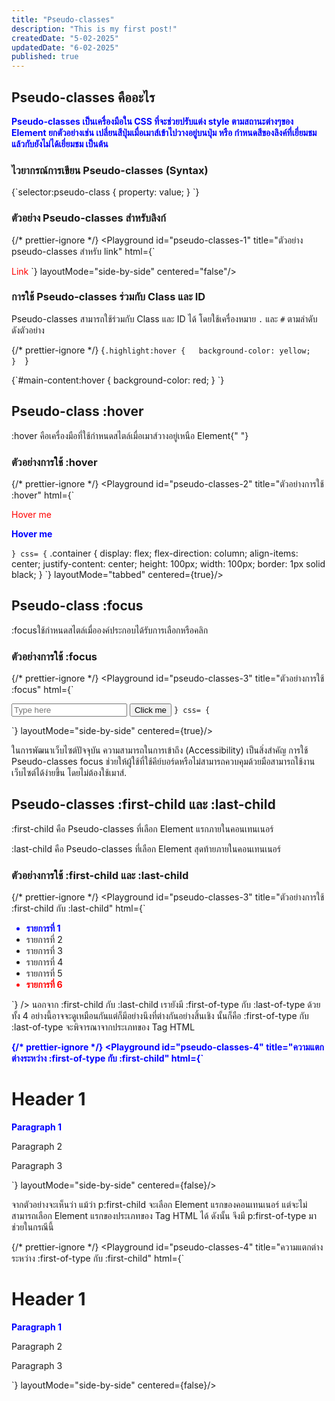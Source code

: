 ```yaml
---
title: "Pseudo-classes"
description: "This is my first post!"
createdDate: "5-02-2025"
updatedDate: "6-02-2025"
published: true
---
```


## Pseudo-classes คืออะไร

Pseudo-classes เป็นเครื่องมือใน CSS ที่จะช่วยปรับแต่ง style ตามสถานะต่างๆของ Element ยกตัวอย่างเช่น เปลี่ยนสีปุ่มเมื่อเมาส์เข้าไปวางอยู่บนปุ่ม หรือ กำหนดสีของลิงค์ที่เยี่ยมชมแล้วกับยังไม่ได้เยี่ยมชม เป็นต้น

### ไวยากรณ์การเขียน Pseudo-classes (Syntax)

<CodeBlock>
  {`selector:pseudo-class {
    property: value;
}
`}
</CodeBlock>

### ตัวอย่าง Pseudo-classes สำหรับลิงก์

{/* prettier-ignore */}
<Playground id="pseudo-classes-1" title="ตัวอย่าง pseudo-classes สำหรับ link" html={`
<style>
    /* ลิงก์ที่ยังไม่ได้เยี่ยมชม */
    a:link { 
      color: red; 
    } 
    /* ลิงก์ที่เยี่ยมชมแล้ว */
    a:visited { 
      color: pink; 
    }   
    /* เมื่อวางเมาส์เหนือลิงก์ */
    a:hover { 
      color: green;
    }      
    /* ขณะกดลิงก์ */
    a:active { 
      color: blue; 
    }     
</style>

<a href="#">Link</a>
`} layoutMode="side-by-side" centered="false"/>

### การใช้ Pseudo-classes ร่วมกับ Class และ ID

Pseudo-classes สามารถใช้ร่วมกับ Class และ ID ได้ โดยใช้เครื่องหมาย `.` และ `#` ตามลำดับ ดังตัวอย่าง

{/* prettier-ignore */}
<CodeBlock>
{`.highlight:hover {  
  background-color: yellow;  
} 
`}
</CodeBlock>

<CodeBlock>
  {`#main-content:hover {  
  background-color: red;  
} 
`}
</CodeBlock>

## Pseudo-class <TextCode>:hover</TextCode>

<TextCode>:hover</TextCode>
คือเครื่องมือที่ใช้กำหนดสไตล์เมื่อเมาส์วางอยู่เหนือ Element{" "}

### ตัวอย่างการใช้ <TextCode>:hover</TextCode>

{/* prettier-ignore */}
<Playground id="pseudo-classes-2" title="ตัวอย่างการใช้ :hover" html={`
<style>
    a {
      color:blue;
      text-decoration:none;
    }
    a:hover {
      color:red;
      text-decoration:underline;
    }
    p:hover {
      background-color:yellow;
      cursor:pointer;
    }
</style>
<div class="container">
    <a href="#">Hover me</a>
    <p>Hover me</p>
</div>

`} css=
{`
.container {
display: flex;
flex-direction: column;
align-items: center;
justify-content: center;
height: 100px;
width: 100px;
border: 1px solid black;
}
`}
layoutMode="tabbed" centered={true}/>

## Pseudo-class <TextCode>:focus</TextCode>

<TextCode>:focus</TextCode>ใช้กำหนดสไตล์เมื่อองค์ประกอบได้รับการเลือกหรือคลิก

### ตัวอย่างการใช้ <TextCode>:focus</TextCode>

{/* prettier-ignore */}
<Playground id="pseudo-classes-3" title="ตัวอย่างการใช้ :focus" html={`
<style>
    input:focus {
      outline: 20px solid red;
      box-shadow: 0 0 5px rgba(0,0,255,0.5);
    }
    button:focus {
      background-color: lightblue;
    }
</style>

  <input
    type="text"
    placeholder="Type here"
  />
  <button>Click me</button>
`}
css=
{`

`}
layoutMode="side-by-side" centered={true}/>

<Callout title="ทำไม Pseudo-classes focus ถึงสำคัญ?">
  ในการพัฒนาเว็บไซต์ปัจจุบัน ความสามารถในการเข้าถึง (Accessibility)
  เป็นสิ่งสำคัญ การใช้ Pseudo-classes focus
  ช่วยให้ผู้ใช้ที่ใช้คีย์บอร์ดหรือไม่สามารถควบคุมด้วยมือสามารถใช้งานเว็บไซต์ได้ง่ายขึ้น
  โดยไม่ต้องใช้เมาส์.
</Callout>

## Pseudo-classes <TextCode>:first-child</TextCode> และ <TextCode>:last-child</TextCode>

<TextCode>:first-child</TextCode>
คือ Pseudo-classes ที่เลือก Element แรกภายในคอนเทนเนอร์

<TextCode>:last-child</TextCode>
คือ Pseudo-classes ที่เลือก Element สุดท้ายภายในคอนเทนเนอร์

### ตัวอย่างการใช้ <TextCode>:first-child</TextCode> และ <TextCode>:last-child</TextCode>

{/* prettier-ignore */}
<Playground id="pseudo-classes-3" title="ตัวอย่างการใช้ :first-child กับ :last-child" html={`
<style>
    li:first-child {  
      color: blue;  
      font-weight: bold;  
    }
    li:last-child {
      color: red;
      font-weight: bold;
    }
</style>
  <ul>
    <li>รายการที่ 1</li>
    <li>รายการที่ 2</li>
    <li>รายการที่ 3</li>
    <li>รายการที่ 4</li>
    <li>รายการที่ 5</li>
    <li>รายการที่ 6</li>
  </ul>
`} />

<Callout title="Pseudo-classes first-of-type กับ last-of-type คืออะไร?" initialHeight={600}>
  นอกจาก :first-child กับ :last-child เรายังมี :first-of-type กับ :last-of-type
  ด้วย ทั้ง 4 อย่างนี้อาจจะดูเหมือนกันแต่ก็มีอย่างนึงที่ต่างกันอย่างสิ้นเชิง
  นั้นก็คือ <TextCode>:first-of-type</TextCode> กับ
  <TextCode>:last-of-type</TextCode> จะพิจารณาจากประเภทของ Tag HTML

{/* prettier-ignore */}
<Playground id="pseudo-classes-4" title="ความแตกต่างระหว่าง :first-of-type กับ :first-child" html={`
<style>
    p:first-child {  
      color: blue;  
      font-weight: bold;  
    }
</style>
<div>
    <h1>Header 1</h1>
    <p>Paragraph 1</p>
    <p>Paragraph 2</p>
    <p>Paragraph 3</p>
</div>
`} layoutMode="side-by-side" centered={false}/>

จากตัวอย่างจะเห็นว่า แม้ว่า <TextCode>p:first-child</TextCode> จะเลือก Element แรกของคอนเทนเนอร์ แต่จะไม่สามารถเลือก Element แรกของประเภทของ Tag HTML ได้ ดังนั้น จึงมี <TextCode>p:first-of-type</TextCode> มาช่วยในกรณีนี้

{/* prettier-ignore */}
<Playground id="pseudo-classes-4" title="ความแตกต่างระหว่าง :first-of-type กับ :first-child" html={`
<style>
    p:first-of-type {  
      color: blue;  
      font-weight: bold;  
    }
</style>
<div>
    <h1>Header 1</h1>
    <p>Paragraph 1</p>
    <p>Paragraph 2</p>
    <p>Paragraph 3</p>
</div>
`} layoutMode="side-by-side" centered={false}/>

</Callout>
